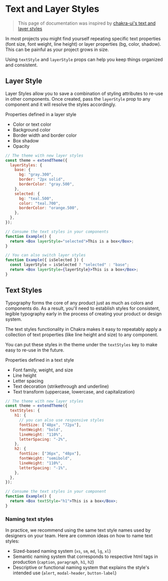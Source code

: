 
<Meta
  title="UI Docs / Text and Layer Styles"
  description="Learn how to use style props. Style props are a way to alter the
  style of a component by simply passing props to it."
/>

# Text and Layer Styles

> This page of documentation was inspired by [chakra-ui's text and layer styles](https://chakra-ui.com/docs/features/text-and-layer-styles)

In most projects you might find yourself repeating specific text properties
(font size, font weight, line height) or layer properties (bg, color, shadow).
This can be painful as your project grows in size.

Using `textStyle` and `layerStyle` props can help you keep things organized and
consistent.

## Layer Style

Layer Styles allow you to save a combination of styling attributes to re-use in
other components. Once created, pass the `layerStyle` prop to any component and
it will resolve the styles accordingly.

Properties defined in a layer style

- Color or text color
- Background color
- Border width and border color
- Box shadow
- Opacity

```jsx
// The theme with new layer styles
const theme = extendTheme({
  layerStyles: {
    base: {
      bg: "gray.300",
      border: "2px solid",
      borderColor: "gray.500",
    },
    selected: {
      bg: "teal.500",
      color: "teal.700",
      borderColor: "orange.500",
    },
  },
});

// Consume the text styles in your components
function Example() {
  return <Box layerStyle="selected">This is a box</Box>;
}

// You can also switch layer styles
function Example({ isSelected }) {
  const layerStyle = isSelected ? "selected" : "base";
  return <Box layerStyle={layerStyle}>This is a box</Box>;
}
```

## Text Styles

Typography forms the core of any product just as much as colors and components
do. As a result, you'll need to establish styles for consistent, legible
typography early in the process of creating your product or design system.

The text styles functionality in Chakra makes it easy to repeatably apply a
collection of text properties (like line height and size) to any component.

You can put these styles in the theme under the `textStyles` key to make easy to
re-use in the future.

Properties defined in a text style

- Font family, weight, and size
- Line height
- Letter spacing
- Text decoration (strikethrough and underline)
- Text transform (uppercase, lowercase, and capitalization)

```jsx
// The theme with new layer styles
const theme = extendTheme({
  textStyles: {
    h1: {
      // you can also use responsive styles
      fontSize: ["48px", "72px"],
      fontWeight: "bold",
      lineHeight: "110%",
      letterSpacing: "-2%",
    },
    h2: {
      fontSize: ["36px", "48px"],
      fontWeight: "semibold",
      lineHeight: "110%",
      letterSpacing: "-1%",
    },
  },
});

// Consume the text styles in your component
function Example() {
  return <Box textStyle="h1">This is a box</Box>;
}
```

### Naming text styles

In practice, we recommend using the same text style names used by designers on
your team. Here are common ideas on how to name text styles:

- Sized-based naming system (`xs`, `sm`, `md`, `lg`, `xl`)
- Semantic naming system that corresponds to respective html tags in production
  (`caption`, `paragraph`, `h1`, `h2`)
- Descriptive or functional naming system that explains the style's intended use
  (`alert`, `modal-header`, `button-label`)

